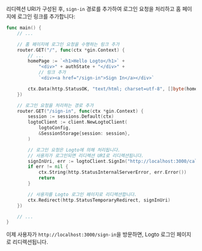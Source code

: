 리디렉션 URI가 구성된 후, `sign-in` 경로를 추가하여 로그인 요청을 처리하고 홈 페이지에 로그인 링크를 추가합니다:

```go title="main.go"
func main() {
	// ...

	// 홈 페이지에 로그인 요청을 수행하는 링크 추가
	router.GET("/", func(ctx *gin.Context) {
		// ...
		homePage := `<h1>Hello Logto</h1>` +
			"<div>" + authState + "</div>" +
			// 링크 추가
			`<div><a href="/sign-in">Sign In</a></div>`

		ctx.Data(http.StatusOK, "text/html; charset=utf-8", []byte(homePage))
	})

	// 로그인 요청을 처리하는 경로 추가
	router.GET("/sign-in", func(ctx *gin.Context) {
		session := sessions.Default(ctx)
		logtoClient := client.NewLogtoClient(
			logtoConfig,
			&SessionStorage{session: session},
		)

		// 로그인 요청은 Logto에 의해 처리됩니다.
		// 사용자가 로그인되면 리디렉션 URI로 리디렉션됩니다.
		signInUri, err := logtoClient.SignIn("http://localhost:3000/callback")
		if err != nil {
			ctx.String(http.StatusInternalServerError, err.Error())
			return
		}

		// 사용자를 Logto 로그인 페이지로 리디렉션합니다.
		ctx.Redirect(http.StatusTemporaryRedirect, signInUri)
	})

	// ...
}
```

이제 사용자가 `http://localhost:3000/sign-in`을 방문하면, Logto 로그인 페이지로 리디렉션됩니다.
